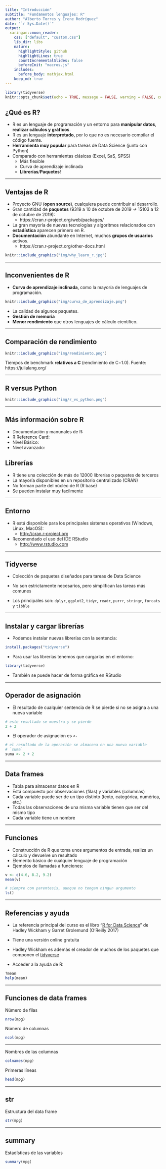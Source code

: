 ```yaml
---
title: "Introducción"
subtitle: "Fundamentos lenguajes: R"
author: "Alberto Torres y Irene Rodríguez"
date: "`r Sys.Date()`"
output:
  xaringan::moon_reader:
    css: ["default", "custom.css"]
    lib_dir: libs
    nature:
      highlightStyle: github
      highlightLines: true
      countIncrementalSlides: false
      beforeInit: "macros.js"
    includes:
      before_body: mathjax.html
    keep_md: true
---
```


```r
library(tidyverse)
knitr::opts_chunk$set(echo = TRUE, message = FALSE, warning = FALSE, collapse = TRUE,fig.align='center')
```

<!-- util: https://atrebas.github.io/post/2019-03-03-datatable-dplyr/ -->

## ¿Qué es R?

- R es un lenguaje de programación y un entorno para **manipular datos**, **realizar cálculos y gráficos**.
- R es un lenguaje **interpretado**, por lo que no es necesario compilar el código fuente.
- **Herramienta muy popular** para tareas de Data Science (junto con Python)
- Comparado con herramientas clásicas (Excel, SaS, SPSS)
    + Más flexible
    + Curva de aprendizaje inclinada
    + **Librerías**/**Paquetes**!

---

## Ventajas de R

- Proyecto GNU (**open source**), cualquiera puede contribuir al desarrollo.
- Gran cantidad de **paquetes** (9319 a 10 de octubre de 2019 -> 15103 a 12 de octubre de 2019):
  + https://cran.r-project.org/web/packages/
- La gran mayoría de nuevas tecnologías y algoritmos relacionados con **estadística** aparecen primero en R.
- **Documentación** abundante en Internet, muchos **grupos de usuarios** activos.
  + https://cran.r-project.org/other-docs.html

```r
knitr::include_graphics("img/why_learn_r.jpg")
```

---

## Inconvenientes de R

- **Curva de aprendizaje inclinada**, como la mayoría de lenguajes de programación.

```r
knitr::include_graphics("img/curva_de_aprendizaje.png")
```

- La calidad de algunos paquetes.
- **Gestión de memoria**
- **Menor rendimiento** que otros lenguajes de cálculo científico.

---

## Comparación de rendimiento


```r
knitr::include_graphics("img/rendimiento.png")
```
Tiempos de benchmark **relativos a C** (rendimiento de C=1.0). Fuente: https://julialang.org/

---


## R versus Python

```r
knitr::include_graphics("img/r_vs_python.png")
```


---

## Más información sobre R

- Documentación y manunales de R:
- R Reference Card: 
- Nivel Básico:
- Nivel avanzado: 


## Librerías

- R tiene una colección de más de 12000 librerías o paquetes de terceros
- La mayoría disponibles en un repositorio centralizado (CRAN)
- No forman parte del núcleo de R (R base)
- Se pueden instalar muy facilmente
  
---
  
## Entorno

- R está disponible para los principales sistemas operativos (Windows, Linux, MacOS): 
    + [http://cran.r-project.org](http://cran.r-project.org)

- Recomendado el uso del IDE RStudio
    + [http://www.rstudio.com](http://www.rstudio.com)


---

## Tidyverse

- Colección de paquetes diseñados para tareas de Data Science

- No son estrictamente necesarios, pero simplifican las tareas más comunes

- Los principales son: `dplyr`, `ggplot2`, `tidyr`, `readr`, `purrr`, `stringr`, `forcats` y `tibble`

---

## Instalar y cargar librerías

- Podemos instalar nuevas librerías con la sentencia:

```r
install.packages("tidyverse")
```

- Para usar las librerías tenemos que cargarlas en el entorno:

```r
library(tidyverse)
```

- También se puede hacer de forma gráfica en RStudio

---

## Operador de asignación

- El resultado de cualquier sentencia de R se pierde si no se asigna a una nueva variable
```r
# este resultado se muestra y se pierde
2 + 2
```

- El operador de asignación es `<-`
```r
# el resultado de la operación se almacena en una nueva variable 
# `suma`
suma <- 2 + 2
```

---

## Data frames

- Tabla para almacenar datos en R
- Está compuesto por observaciones (filas) y variables (columnas)
- Cada variable puede ser de un tipo distinto (texto, categórica, numérica, etc.)
- Todas las observaciones de una misma variable tienen que ser del mismo tipo
- Cada variable tiene un nombre

---

## Funciones

- Construcción de R que toma unos argumentos de entrada, realiza un cálculo y devuelve un resultado
- Elemento básico de cualquier lenguaje de programación
- Ejemplos de llamadas a funciones:

```r
v <- c(4.6, 8.2, 9.2)
mean(v)
```

```r
# siempre con parentesis, aunque no tengan ningun argumento
ls()
```

---

## Referencias y ayuda

- La referencia principal del curso es el libro "[R for Data Science](https://r4ds.had.co.nz/)" de Hadley Wickham y Garret Grolemund (O'Reilly 2017)

- Tiene una versión online gratuita

- Hadley Wickham es además el creador de muchos de los paquetes que componen el [tidyverse](https://www.tidyverse.org/)

- Acceder a la ayuda de R:
```r
?mean
help(mean)
```

---

## Funciones de data frames

Número de filas
```r
nrow(mpg)
```

Número de columnas
```r
ncol(mpg)
```

---

Nombres de las columnas
```r
colnames(mpg)
```

Primeras líneas
```r
head(mpg)
```

---

## str

Estructura del data frame
```r
str(mpg)
```

---

## summary

Estadísticas de las variables
```r
summary(mpg)
```
